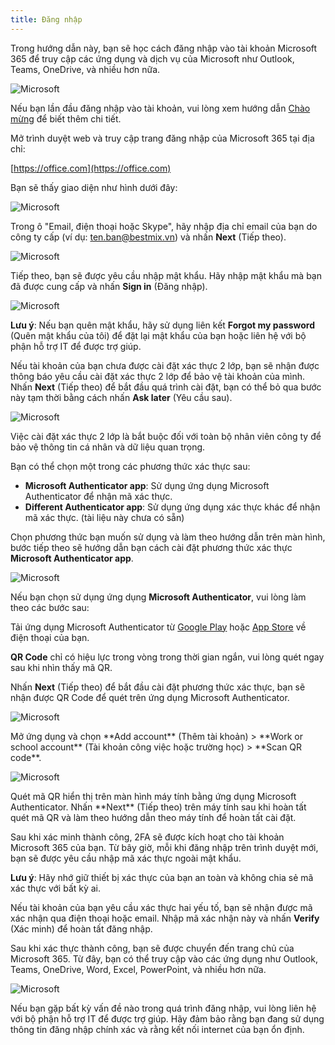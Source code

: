 ```yaml
---
title: Đăng nhập
---
```


Trong hướng dẫn này, bạn sẽ học cách đăng nhập vào tài khoản Microsoft 365 để truy cập các ứng dụng và dịch vụ của Microsoft như Outlook, Teams, OneDrive, và nhiều hơn nữa.

<img
  src="/images/microsoft.png"
  alt="Microsoft"
/>

<Note>Nếu bạn lần đầu đăng nhập vào tài khoản, vui lòng xem hướng dẫn [Chào mừng](/microsoft/chao-mung) để biết thêm chi tiết.</Note>

<Steps>

<Step title="Truy cập trang Đăng nhập Microsoft 365">

Mở trình duyệt web và truy cập trang đăng nhập của Microsoft 365 tại địa chỉ:

[https://office.com](https://office.com)

Bạn sẽ thấy giao diện như hình dưới đây:

<img
  src="/images/microsoft/account/login_home.jpg"
  alt="Microsoft"
/>

</Step>

<Step title="Nhập Địa chỉ Email">

Trong ô "Email, điện thoại hoặc Skype", hãy nhập địa chỉ email của bạn do công ty cấp (ví dụ: ten.ban@bestmix.vn) và nhấn **Next** (Tiếp theo).

<img
  src="/images/microsoft/account/login_form_email.jpg"
  alt="Microsoft"
/>

</Step>

<Step title="Nhập Mật khẩu">

Tiếp theo, bạn sẽ được yêu cầu nhập mật khẩu. Hãy nhập mật khẩu mà bạn đã được cung cấp và nhấn **Sign in** (Đăng nhập).

<img
  src="/images/microsoft/account/login_form_password.jpg"
  alt="Microsoft"
/>

<Note>**Lưu ý**: Nếu bạn quên mật khẩu, hãy sử dụng liên kết **Forgot my password** (Quên mật khẩu của tôi) để đặt lại mật khẩu của bạn hoặc liên hệ với bộ phận hỗ trợ IT để được trợ giúp.</Note>

</Step>

<Step title="Yêu cầu bổ sung xác thực 2 lớp (nếu đã thiết lập, nhảy đến bước 8)">

Nếu tài khoản của bạn chưa được cài đặt xác thực 2 lớp, bạn sẽ nhận được thông báo yêu cầu cài đặt xác thực 2 lớp để bảo vệ tài khoản của mình. Nhấn **Next** (Tiếp theo) để bắt đầu quá trình cài đặt, bạn có thể bỏ qua bước này tạm thời bằng cách nhấn **Ask later** (Yêu cầu sau).

<img
  src="/images/microsoft/account/2fa_step0.png"
  alt="Microsoft"
/>

<Warning>Việc cài đặt xác thực 2 lớp là bắt buộc đối với toàn bộ nhân viên công ty để bảo vệ thông tin cá nhân và dữ liệu quan trọng.</Warning>

</Step>

<Step title="Chọn phương thức xác thực 2 lớp">

Bạn có thể chọn một trong các phương thức xác thực sau:

- **Microsoft Authenticator app**: Sử dụng ứng dụng Microsoft Authenticator để nhận mã xác thực.
- **Different Authenticator app**: Sử dụng ứng dụng xác thực khác để nhận mã xác thực. (tài liệu này chưa có sẵn)

Chọn phương thức bạn muốn sử dụng và làm theo hướng dẫn trên màn hình, bước tiếp theo sẽ hướng dẫn bạn cách cài đặt phương thức xác thực **Microsoft Authenticator app**.

<img
  src="/images/microsoft/account/2fa_step1.jpg"
  alt="Microsoft"
/>

</Step>
<Step title="Thiết lập Microsoft Authenticator trên điện thoại">

Nếu bạn chọn sử dụng ứng dụng **Microsoft Authenticator**, vui lòng làm theo các bước sau:

<Steps>

<Step title="Tải ứng dụng Microsoft Authenticator">

Tải ứng dụng Microsoft Authenticator từ [Google Play](https://play.google.com/store/apps/details?id=com.azure.authenticator) hoặc [App Store](https://apps.apple.com/us/app/microsoft-authenticator/id983156458) về điện thoại của bạn.

</Step>

<Step title="Tiếp tục nhấn Next (trên máy tính) để bắt đầu cài đặt">

<Warning>**QR Code** chỉ có hiệu lực trong vòng trong thời gian ngắn, vui lòng quét ngay sau khi nhìn thấy mã QR.</Warning>

Nhấn **Next** (Tiếp theo) để bắt đầu cài đặt phương thức xác thực, bạn sẽ nhận được QR Code để quét trên ứng dụng Microsoft Authenticator.

<img
  src="/images/microsoft/account/2fa_step2.jpg"
  alt="Microsoft"
/>

</Step>

<Step title="Thêm tài khoản (trên điện thoại)">
Mở ứng dụng và chọn **Add account** (Thêm tài khoản) > **Work or school account** (Tài khoản công việc hoặc trường học) > **Scan QR code**.

<img
  src="/images/microsoft/account/2fa_step3.png"
  alt="Microsoft"
/>

</Step>
<Step title="Quét mã QR (trên điện thoại)">
Quét mã QR hiển thị trên màn hình máy tính bằng ứng dụng Microsoft Authenticator.
</Step>
<Step title="Hoàn tất quét mã QR (trên máy tính)">
Nhấn **Next** (Tiếp theo) trên máy tính sau khi hoàn tất quét mã QR và làm theo hướng dẫn theo máy tính để hoàn tất cài đặt.
</Step>
</Steps>
</Step>
<Step title="Hoàn tất cài đặt xác thức hai yếu tố">

Sau khi xác minh thành công, 2FA sẽ được kích hoạt cho tài khoản Microsoft 365 của bạn. Từ bây giờ, mỗi khi đăng nhập trên trình duyệt mới, bạn sẽ được yêu cầu nhập mã xác thực ngoài mật khẩu.

<Note> **Lưu ý**: Hãy nhớ giữ thiết bị xác thực của bạn an toàn và không chia sẻ mã xác thực với bất kỳ ai.</Note>
</Step>

<Step title="Xác thực hai yếu tố (trường hợp đã thiết lập trước đó)">

Nếu tài khoản của bạn yêu cầu xác thực hai yếu tố, bạn sẽ nhận được mã xác nhận qua điện thoại hoặc email. Nhập mã xác nhận này và nhấn **Verify** (Xác minh) để hoàn tất đăng nhập.

</Step>

<Step title="Hoàn tất đăng nhập">

Sau khi xác thực thành công, bạn sẽ được chuyển đến trang chủ của Microsoft 365. Từ đây, bạn có thể truy cập vào các ứng dụng như Outlook, Teams, OneDrive, Word, Excel, PowerPoint, và nhiều hơn nữa.

<img src="/images/microsoft/account/login_success.jpg" alt="Microsoft" />

</Step>
</Steps>

Nếu bạn gặp bất kỳ vấn đề nào trong quá trình đăng nhập, vui lòng liên hệ với bộ phận hỗ trợ IT để được trợ giúp. Hãy đảm bảo rằng bạn đang sử dụng thông tin đăng nhập chính xác và rằng kết nối internet của bạn ổn định.
